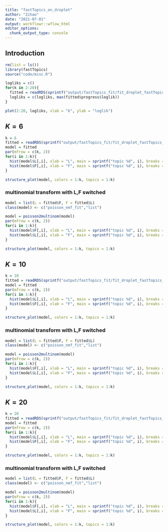 ```yaml
---
title: "fastTopics_on_droplet"
author: "Zihao"
date: "2021-07-01"
output: workflowr::wflow_html
editor_options:
  chunk_output_type: console
---
```


## Introduction

```r
rm(list = ls())
library(fastTopics)
source("code/misc.R")

```


```r
logliks = c()
for(k in 2:20){
  fitted = readRDS(sprintf("output/fastTopics_fit/fit_droplet_fastTopics_k%d.Rds", k))
  logliks = c(logliks, max(fitted$progress$loglik))
}

plot(2:20, logliks, xlab = "k", ylab = "loglik")
```



## $K = 6$
```r
k = 6
fitted = readRDS(sprintf("output/fastTopics_fit/fit_droplet_fastTopics_k%d.Rds", k))
model = fitted
par(mfrow = c(k, 2))
for(i in 1:k){
  hist(model$L[,i], xlab = "L", main = sprintf("topic %d", i), breaks = 20)
  hist(model$F[,i], xlab = "F", main = sprintf("topic %d", i), breaks = 30)
}
```

```r
structure_plot(model, colors = 1:k, topics = 1:k)
```

### multinomial transform with L,F switched
```r
model = list(L = fitted$F, F = fitted$L)
class(model) <- c("poisson_nmf_fit","list")

model = poisson2multinom(model)
par(mfrow = c(k, 2))
for(i in 1:k){
  hist(model$F[,i], xlab = "L", main = sprintf("topic %d", i), breaks = 30) ## use the right lab
  hist(model$L[,i], xlab = "F", main = sprintf("topic %d", i), breaks = 20)
}
```

```r
structure_plot(model, colors = 1:k, topics = 1:k)
```




## $K = 10$
```r
k = 10
fitted = readRDS(sprintf("output/fastTopics_fit/fit_droplet_fastTopics_k%d.Rds", k))
model = fitted
par(mfrow = c(k, 2))
for(i in 1:k){
  hist(model$L[,i], xlab = "L", main = sprintf("topic %d", i), breaks = 20)
  hist(model$F[,i], xlab = "F", main = sprintf("topic %d", i), breaks = 30)
}
```

```r
structure_plot(model, colors = 1:k, topics = 1:k)
```


### multinomial transform with L,F switched
```r
model = list(L = fitted$F, F = fitted$L)
class(model) <- c("poisson_nmf_fit","list")

model = poisson2multinom(model)
par(mfrow = c(k, 2))
for(i in 1:k){
  hist(model$F[,i], xlab = "L", main = sprintf("topic %d", i), breaks = 30) ## use the right lab
  hist(model$L[,i], xlab = "F", main = sprintf("topic %d", i), breaks = 20)
}
```

```r
structure_plot(model, colors = 1:k, topics = 1:k)
```




## $K = 20$
```r
k = 20
fitted = readRDS(sprintf("output/fastTopics_fit/fit_droplet_fastTopics_k%d.Rds", k))
model = fitted
par(mfrow = c(k, 2))
for(i in 1:k){
  hist(model$L[,i], xlab = "L", main = sprintf("topic %d", i), breaks = 20)
  hist(model$F[,i], xlab = "F", main = sprintf("topic %d", i), breaks = 30)
}
```

```r
structure_plot(model, colors = 1:k, topics = 1:k)
```


### multinomial transform with L,F switched
```r
model = list(L = fitted$F, F = fitted$L)
class(model) <- c("poisson_nmf_fit","list")

model = poisson2multinom(model)
par(mfrow = c(k, 2))
for(i in 1:k){
  hist(model$F[,i], xlab = "L", main = sprintf("topic %d", i), breaks = 30) ## use the right lab
  hist(model$L[,i], xlab = "F", main = sprintf("topic %d", i), breaks = 20)
}
```

```r
structure_plot(model, colors = 1:k, topics = 1:k)
```


